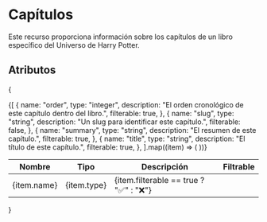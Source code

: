 # Capítulos
Este recurso proporciona información sobre los capítulos de un libro específico del Universo de Harry Potter.

## Atributos
{
<table>
  <thead>
    <tr>
      <th>Nombre</th>
      <th>Tipo</th>
      <th>Descripción</th>
      <th>Filtrable</th>
    </tr>
  </thead>
  <tbody>
    {[
      {
        name: "order",
        type: "integer",
        description: "El orden cronológico de este capítulo dentro del libro.",
        filterable: true,
      },
      {
        name: "slug",
        type: "string",
        description: "Un slug para identificar este capítulo.",
        filterable: false,
      },
      {
        name: "summary",
        type: "string",
        description: "El resumen de este capítulo.",
        filterable: true,
      },
      {
        name: "title",
        type: "string",
        description: "El título de este capítulo.",
        filterable: true,
      },
    ].map((item) => (
      <tr key={item.name}>
        <td>{item.name}</td>
        <td>{item.type}</td>
        <td>{item.filterable == true ? "✅" : "❌"}</td>
      </tr>
    ))}
  </tbody>
</table>
}
